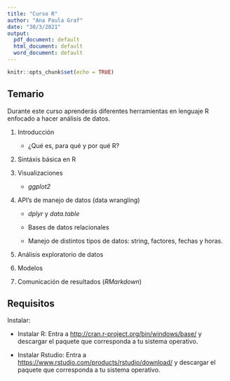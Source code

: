 ```yaml
---
title: "Curso R"
author: "Ana Paula Graf"
date: "30/3/2021"
output:
  pdf_document: default
  html_document: default
  word_document: default
---
```


```r
knitr::opts_chunk$set(echo = TRUE)
```

## Temario

Durante este curso aprenderás diferentes herramientas en lenguaje R enfocado a hacer análisis de datos.

1.  Introducción

    -   ¿Qué es, para qué y por qué R?

2.  Sintáxis básica en R

3.  Visualizaciones

    -   *ggplot2*

4.  API's de manejo de datos (data wrangling)

    -   *dplyr* y *data.table*

    -   Bases de datos relacionales

    -   Manejo de distintos tipos de datos: string, factores, fechas y horas.

5.  Análisis exploratorio de datos

6.  Modelos

7.  Comunicación de resultados (*RMarkdown*)

## Requisitos

Instalar:

-   Instalar R: Entra a <http://cran.r-project.org/bin/windows/base/> y descargar el paquete que corresponda a tu sistema operativo.

-   Instalar Rstudio: Entra a <https://www.rstudio.com/products/rstudio/download/> y descargar el paquete que corresponda a tu sistema operativo.
